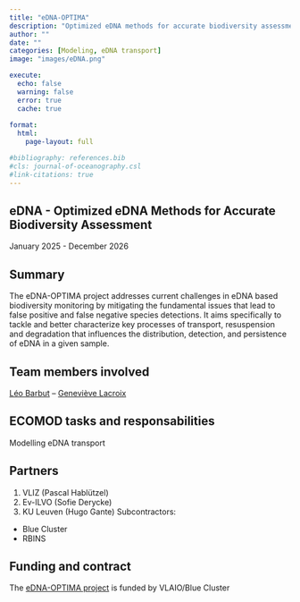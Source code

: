 ```yaml
---
title: "eDNA-OPTIMA"
description: "Optimized eDNA methods for accurate biodiversity assessment"
author: ""
date: ""
categories: [Modeling, eDNA transport]
image: "images/eDNA.png"

execute:
  echo: false
  warning: false
  error: true
  cache: true
  
format: 
  html:
    page-layout: full

#bibliography: references.bib
#cls: journal-of-oceanography.csl
#link-citations: true
---
```


## eDNA - Optimized eDNA Methods for Accurate Biodiversity Assessment

January 2025 - December 2026

## Summary

The eDNA-OPTIMA project addresses current challenges in eDNA based biodiversity monitoring by mitigating the fundamental issues that lead to false positive and false negative species detections. It aims specifically to tackle and better characterize key processes of transport, resuspension and degradation that influences the distribution, detection, and persistence of eDNA in a given sample.

## Team members involved

[Léo Barbut](/posts/members/LB) -- [Geneviève Lacroix](/posts/members/GL)

## ECOMOD tasks and responsabilities

Modelling eDNA transport

## Partners

1. VLIZ (Pascal Hablützel)
2. Ev-ILVO (Sofie Derycke)
3. KU Leuven (Hugo Gante)
Subcontractors:
- Blue Cluster
- RBINS

## Funding and contract
The [eDNA-OPTIMA project](https://www.blauwecluster.be/projecten/edna-optima) is funded by VLAIO/Blue Cluster

